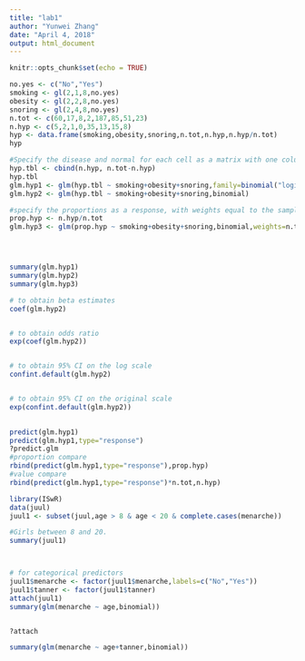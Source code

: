 ---
title: "lab1"
author: "Yunwei Zhang"
date: "April 4, 2018"
output: html_document
---

```{r setup, include=FALSE}
knitr::opts_chunk$set(echo = TRUE)
```

```{r}
no.yes <- c("No","Yes")
smoking <- gl(2,1,8,no.yes)
obesity <- gl(2,2,8,no.yes)
snoring <- gl(2,4,8,no.yes)
n.tot <- c(60,17,8,2,187,85,51,23)
n.hyp <- c(5,2,1,0,35,13,15,8)
hyp <- data.frame(smoking,obesity,snoring,n.tot,n.hyp,n.hyp/n.tot)
hyp
```

```{r}
#Specify the disease and normal for each cell as a matrix with one column consisting of the number of diseased persons, and the other the number of normals
hyp.tbl <- cbind(n.hyp, n.tot-n.hyp)
hyp.tbl
glm.hyp1 <- glm(hyp.tbl ~ smoking+obesity+snoring,family=binomial("logit"))
glm.hyp2 <- glm(hyp.tbl ~ smoking+obesity+snoring,binomial)

#specify the proportions as a response, with weights equal to the sample size
prop.hyp <- n.hyp/n.tot
glm.hyp3 <- glm(prop.hyp ~ smoking+obesity+snoring,binomial,weights=n.tot)





```

```{r}
summary(glm.hyp1)
summary(glm.hyp2)
summary(glm.hyp3)

```

```{r}
# to obtain beta estimates
coef(glm.hyp2)


# to obtain odds ratio
exp(coef(glm.hyp2))


# to obtain 95% CI on the log scale
confint.default(glm.hyp2)


# to obtain 95% CI on the original scale
exp(confint.default(glm.hyp2))
 


```

```{r}
predict(glm.hyp1)
predict(glm.hyp1,type="response")
?predict.glm
#proportion compare
rbind(predict(glm.hyp1,type="response"),prop.hyp)
#value compare
rbind(predict(glm.hyp1,type="response")*n.tot,n.hyp)


```

```{r}
library(ISwR)
data(juul)
juul1 <- subset(juul,age > 8 & age < 20 & complete.cases(menarche))

#Girls between 8 and 20.
summary(juul1)




```

```{r}
# for categorical predictors
juul1$menarche <- factor(juul1$menarche,labels=c("No","Yes"))
juul1$tanner <- factor(juul1$tanner)
attach(juul1)
summary(glm(menarche ~ age,binomial))


?attach

```

```{r}
summary(glm(menarche ~ age+tanner,binomial))


```



























